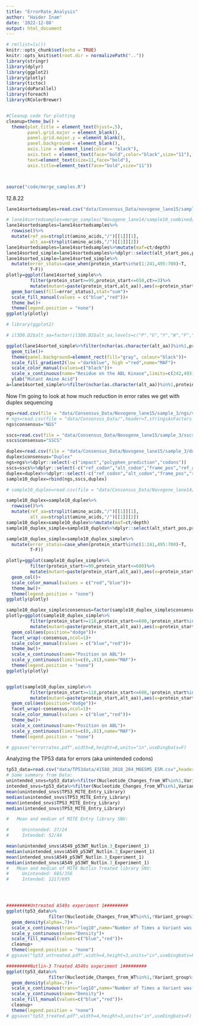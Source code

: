 ```yaml
---
title: "ErrorRate_Analysis"
author: "Haider Inam"
date: '2022-12-08'
output: html_document
---
```


```r
# rm(list=ls())
knitr::opts_chunk$set(echo = TRUE)
knitr::opts_knit$set(root.dir = normalizePath(".."))
library(stringr)
library(dplyr)
library(ggplot2)
library(plotly)
library(tictoc)
library(doParallel)
library(foreach)
library(RColorBrewer)


#Cleanup code for plotting
cleanup=theme_bw() +
  theme(plot.title = element_text(hjust=.5),
        panel.grid.major = element_blank(),
        panel.grid.major.y = element_blank(),
        panel.background = element_blank(),
        axis.line = element_line(color = "black"),
        axis.text = element_text(face="bold",color="black",size="11"),
        text=element_text(size=11,face="bold"),
        axis.title=element_text(face="bold",size="11"))




```

```r
source("code/merge_samples.R")
```


12.8.22
```r
lane14sortedsamples=read.csv("data/Consensus_Data/novogene_lane15/sample_3/ngs/variants_unique_ann.csv")

# lane14sortedsamples=merge_samples("Novogene_lane14/sample10_combined/sscs","Novogene_lane14/sample11/sscs")
lane14sortedsamples=lane14sortedsamples%>%
  rowwise()%>%
  mutate(ref_aa=strsplit(amino_acids,"/")[[1]][1],
         alt_aa=strsplit(amino_acids,"/")[[1]][2])
lane14sortedsamples=lane14sortedsamples%>%mutate(maf=ct/depth)
lane14sorted_simple=lane14sortedsamples%>%dplyr::select(alt_start_pos,protein_start,ref,alt,ref_aa,alt_aa,consequence_terms,ct,depth,maf)
lane14sorted_simple=lane14sorted_simple%>%
  mutate(error_status=case_when(protein_start%in%c(1:241,495:700)~T,
         T~F))
plotly=ggplot(lane14sorted_simple%>%
         filter(protein_start>=99,protein_start<=650,ct>=3)%>%
         mutate(mutant=paste(protein_start,alt_aa)),aes(x=protein_start,y=maf))+
  geom_bar(aes(fill=error_status),stat="sum")+
  scale_fill_manual(values = c("blue","red"))+
  theme_bw()+
  theme(legend.position = "none")
ggplotly(plotly)

# library(ggplot2)

# il3D0.D2$alt_aa=factor(il3D0.D2$alt_aa,levels=c("P","G","Y","W","F","V","L","I","A","T","S","Q","N","M","C","E","D","R","K","H"))

ggplot(lane14sorted_simple%>%filter(nchar(as.character(alt_aa))%in%1,protein_start>=242,protein_start<=494),aes(x=protein_start,y=alt_aa,fill=ct))+
  geom_tile()+
  theme(panel.background=element_rect(fill="gray", colour="black"))+
  scale_fill_gradient2(low ="darkblue", high ="red",name="MAF")+
  scale_color_manual(values=c("black"))+
  scale_x_continuous(name="Residue on the ABL Kinase",limits=c(242,493),expand=c(0,0),breaks = c(248,250,256, 271,275,300,325,350,363,375,381,400,405,425,450,475))+
  ylab("Mutant Amino Acid")
a=lane14sorted_simple%>%filter(nchar(as.character(alt_aa))%in%1,protein_start>=242,protein_start<=494,consequence_terms%in%"missense_variant")
```


Now I'm going to look at how much reduction in error rates we get with duplex sequencing
```r
ngs=read.csv(file = "data/Consensus_Data/Novogene_lane15/sample_3/ngs/variants_unique_ann.csv",header=T,stringsAsFactors = F)
# ngs=read.csv(file = "data/Consensus_Data/",header=T,stringsAsFactors = F)
ngs$consensus="NGS"

sscs=read.csv(file = "data/Consensus_Data/Novogene_lane15/sample_3/sscs/variant_caller_outputs/variants_unique_ann.csv",header=T,stringsAsFactors = F)
sscs$consensus="SSCS"

duplex=read.csv(file = "data/Consensus_Data/Novogene_lane15/sample_3/duplex/variant_caller_outputs/variants_unique_ann.csv",header=T,stringsAsFactors = F)
duplex$consensus="Duplex"
ngs=ngs%>%dplyr::select(-c("impact","polyphen_prediction","codons"))
sscs=sscs%>%dplyr::select(-c("ref_codon","alt_codon","frame_pos","ref_aa","alt_aa"))
duplex=duplex%>%dplyr::select(-c("ref_codon","alt_codon","frame_pos","ref_aa","alt_aa"))
sample10_duplex=rbind(ngs,sscs,duplex)

# sample10_duplex=read.csv(file = "data/Consensus_Data/Novogene_lane14/sample10_combined/duplex/variant_caller_outputs/variants_unique_ann.csv",header=T,stringsAsFactors = F)

sample10_duplex=sample10_duplex%>%
  rowwise()%>%
  mutate(ref_aa=strsplit(amino_acids,"/")[[1]][1],
         alt_aa=strsplit(amino_acids,"/")[[1]][2])
sample10_duplex=sample10_duplex%>%mutate(maf=ct/depth)
sample10_duplex_simple=sample10_duplex%>%dplyr::select(alt_start_pos,protein_start,ref,alt,ref_aa,alt_aa,consequence_terms,ct,depth,maf,consensus)

sample10_duplex_simple=sample10_duplex_simple%>%
  mutate(error_status=case_when(protein_start%in%c(1:241,495:700)~T,
         T~F))

plotly=ggplot(sample10_duplex_simple%>%
         filter(protein_start>=99,protein_start<=600)%>%
         mutate(mutant=paste(protein_start,alt_aa)),aes(x=protein_start,y=maf,color=error_status))+
  geom_col()+
  scale_color_manual(values = c("red","blue"))+
  theme_bw()+
  theme(legend.position = "none")
ggplotly(plotly)

sample10_duplex_simple$consensus=factor(sample10_duplex_simple$consensus,levels=c("NGS","SSCS","Duplex"))
plotly=ggplot(sample10_duplex_simple%>%
         filter(protein_start>=118,protein_start<=600,!protein_start%in%c(411,493,321,417),ct>=2)%>%
         mutate(mutant=paste(protein_start,alt_aa)),aes(x=protein_start,y=maf,color=error_status))+
  geom_col(aes(position="dodge"))+
  facet_wrap(~consensus,ncol=1)+
  scale_color_manual(values = c("blue","red"))+
  theme_bw()+
  scale_x_continuous(name="Position on ABL")+
  scale_y_continuous(limits=c(0,.01),name="MAF")+
  theme(legend.position = "none")
ggplotly(plotly)


ggplot(sample10_duplex_simple%>%
         filter(protein_start>=118,protein_start<=600,!protein_start%in%c(411,493,321,417),ct>=2)%>%
         mutate(mutant=paste(protein_start,alt_aa)),aes(x=protein_start,y=maf,color=error_status))+
  geom_col(aes(position="dodge"))+
  facet_wrap(~consensus,ncol=1)+
  scale_color_manual(values = c("blue","red"))+
  theme_bw()+
  scale_x_continuous(name="Position on ABL")+
  scale_y_continuous(limits=c(0,.01),name="MAF")+
  theme(legend.position = "none")

# ggsave("errorrates.pdf",width=8,height=8,units="in",useDingbats=F)  
```

Analyzing the TP53 data for errors (aka unintended codons)
```r
tp53_data=read.csv("data/TP53data/41588_2018_204_MOESM5_ESM.csv",header = T,stringsAsFactors = F)
# Some summary from Data:
unintended_snvs=tp53_data%>%filter(Nucleotide_Changes_from_WT%in%1,Variant_group%in%"Unintended")
intended_snvs=tp53_data%>%filter(Nucleotide_Changes_from_WT%in%1,Variant_group%in%"IntendedVtCodon")
mean(unintended_snvs$TP53_MITE_Entry_Library)
median(unintended_snvs$TP53_MITE_Entry_Library)
mean(intended_snvs$TP53_MITE_Entry_Library)
median(intended_snvs$TP53_MITE_Entry_Library)

#   Mean and median of MITE Entry library SNV:

#     Unintended: 27/24
#     Intended: 52/44

mean(unintended_snvs$A549_p53WT_Nutlin.3_Experiment_1)
median(unintended_snvs$A549_p53WT_Nutlin.3_Experiment_1)
mean(intended_snvs$A549_p53WT_Nutlin.3_Experiment_1)
median(intended_snvs$A549_p53WT_Nutlin.3_Experiment_1)
#   Mean and median of MITE Nutlin Treated library SNV:
#     Unintended: 685/356
#     Intended: 1217/695




#########Untreated A549s experiment 1#########
ggplot(tp53_data%>%
                filter(Nucleotide_Changes_from_WT%in%1,!Variant_group%in%"IntendedWtCodon",TP53_MITE_Expression_Library<=200000),aes(x=TP53_MITE_Expression_Library,fill=Variant_group))+
  geom_density(alpha=.7)+
  scale_x_continuous(trans="log10",name="Number of Times a Variant was Seen")+
  scale_y_continuous(name="Density")+
  scale_fill_manual(values=c("blue","red"))+
  cleanup+
  theme(legend.position = "none")
# ggsave("tp53_untreated.pdf",width=4,height=3,units="in",useDingbats=F)

#########Nutlin-3 Treated A549s experiment 1#########
ggplot(tp53_data%>%
                filter(Nucleotide_Changes_from_WT%in%1,!Variant_group%in%"IntendedWtCodon",A549_p53WT_Nutlin.3_Experiment_1<=20000),aes(x=A549_p53WT_Nutlin.3_Experiment_1,fill=Variant_group))+
  geom_density(alpha=.7)+
  scale_x_continuous(trans="log10",name="Number of Times a Variant was Seen")+
  scale_y_continuous(name="Density")+
  scale_fill_manual(values=c("blue","red"))+
  cleanup+
  theme(legend.position = "none")
# ggsave("tp53_treated.pdf",width=4,height=3,units="in",useDingbats=F)
```

